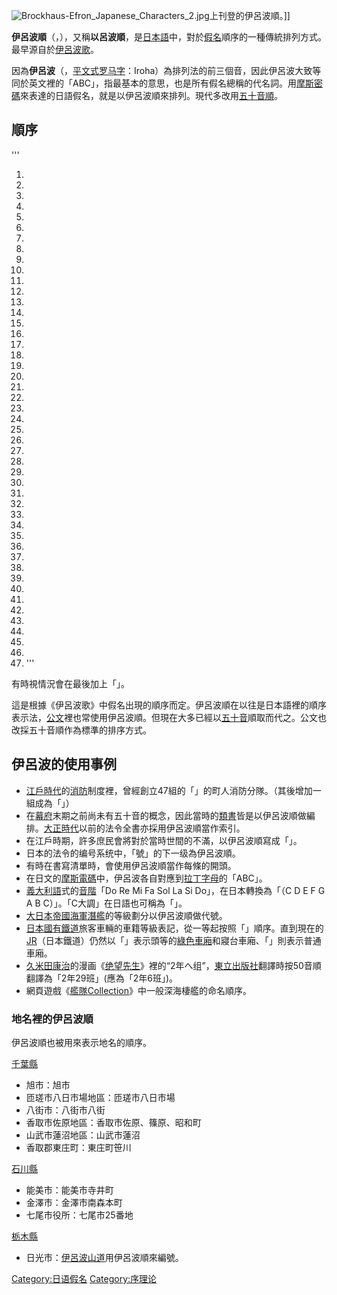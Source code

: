 {{Unreferenced|time=2021-09-05T03:17:43+00:00}}
[[File:Brockhaus-Efron_Japanese_Characters_2.jpg|thumb]]上刊登的伊呂波順。]]

'''伊呂波順'''（{{lang-ja|いろは順}}，{{lang|ja|いろはじゅん}}），又稱'''以呂波順'''，是[[日本語|日本語]]中，對於[[日語假名|假名]]順序的一種傳統排列方式。最早源自於[[伊呂波歌|伊呂波歌]]。

因為'''伊呂波'''（{{lang-ja|いろは}}，[[平文式罗马字|平文式罗马字]]：Iroha）為排列法的前三個音，因此伊呂波大致等同於英文裡的「ABC」，指最基本的意思，也是所有假名總稱的代名詞。用[[摩尔斯电码#日文|摩斯密碼]]來表達的日語假名，就是以伊呂波順來排列。現代多改用[[五十音順|五十音順]]。

== 順序 ==
{{colbegin|7}}'''
#'''{{lang|ja|[[い|い]]}}'''
#'''{{lang|ja|[[ろ|ろ]]}}'''
#'''{{lang|ja|[[は|は]]}}'''
#'''{{lang|ja|[[に|に]]}}'''
#'''{{lang|ja|[[ほ|ほ]]}}'''
#'''{{lang|ja|[[へ|へ]]}}'''
#'''{{lang|ja|[[と|と]]}}'''
#'''{{lang|ja|[[ち|ち]]}}'''
#'''{{lang|ja|[[り|り]]}}'''
#'''{{lang|ja|[[ぬ|ぬ]]}}'''
#'''{{lang|ja|[[る|る]]}}'''
#'''{{lang|ja|[[を|を]]}}'''
#'''{{lang|ja|[[わ|わ]]}}'''
#'''{{lang|ja|[[か|か]]}}'''
#'''{{lang|ja|[[よ|よ]]}}'''
#'''{{lang|ja|[[た|た]]}}'''
#'''{{lang|ja|[[れ|れ]]}}'''
#'''{{lang|ja|[[そ|そ]]}}'''
#'''{{lang|ja|[[つ|つ]]}}'''
#'''{{lang|ja|[[ね|ね]]}}'''
#'''{{lang|ja|[[な|な]]}}'''
#'''{{lang|ja|[[ら|ら]]}}'''
#'''{{lang|ja|[[む|む]]}}'''
#'''{{lang|ja|[[う|う]]}}'''
#'''{{lang|ja|[[ゐ|ゐ]]}}'''
#'''{{lang|ja|[[の|の]]}}'''
#'''{{lang|ja|[[お|お]]}}'''
#'''{{lang|ja|[[く|く]]}}'''
#'''{{lang|ja|[[や|や]]}}'''
#'''{{lang|ja|[[ま|ま]]}}'''
#'''{{lang|ja|[[け|け]]}}'''
#'''{{lang|ja|[[ふ|ふ]]}}'''
#'''{{lang|ja|[[こ|こ]]}}'''
#'''{{lang|ja|[[え|え]]}}'''
#'''{{lang|ja|[[て|て]]}}'''
#'''{{lang|ja|[[あ|あ]]}}'''
#'''{{lang|ja|[[さ|さ]]}}'''
#'''{{lang|ja|[[き|き]]}}'''
#'''{{lang|ja|[[ゆ|ゆ]]}}'''
#'''{{lang|ja|[[め|め]]}}'''
#'''{{lang|ja|[[み|み]]}}'''
#'''{{lang|ja|[[し|し]]}}'''
#'''{{lang|ja|[[ゑ|ゑ]]}}'''
#'''{{lang|ja|[[ひ|ひ]]}}'''
#'''{{lang|ja|[[も|も]]}}'''
#'''{{lang|ja|[[せ|せ]]}}'''
#'''{{lang|ja|[[す|す]]}}
{{colend}}

有時視情況會在最後加上「{{lang|ja|[[ん|ん]]}}」。

這是根據《伊呂波歌》中假名出現的順序而定。伊呂波順在以往是日本語裡的順序表示法，[[公文|公文]]裡也常使用伊呂波順。但現在大多已經以[[五十音|五十音]]順取而代之。公文也改採五十音順作為標準的排序方式。
== 伊呂波的使用事例 ==
* [[江戶時代|江戶時代]]的[[消防|消防]]制度裡，曾經創立47組的「{{lang|ja|いろは組}}」的町人消防分隊。（其後增加一組成為「{{lang|ja|いろは四十八組}}」）
* 在[[幕府|幕府]]末期之前尚未有五十音的概念，因此當時的[[類書|類書]]皆是以伊呂波順做編排。[[大正時代|大正時代]]以前的法令全書亦採用伊呂波順當作索引。
* 在江戶時期，許多庶民會將對於當時世間的不滿，以伊呂波順寫成「{{lang|ja|いろは短歌}}」。
* 日本的法令的编号系统中，「號」的下一级為伊呂波順。
* 有時在書寫清單時，會使用伊呂波順當作每條的開頭。
* 在日文的[[摩斯電碼|摩斯電碼]]中，伊呂波各自對應到[[拉丁字母|拉丁字母]]的「ABC」。
* [[義大利語|義大利語]]式的[[音階|音階]]「Do Re Mi Fa Sol La Si Do」，在日本轉換為「{{lang|ja|ハニホヘトイロハ}}（C D E F G A B C）」。「C大調」在日語也可稱為「{{lang|ja|ハ長調}}」。
*[[大日本帝國海軍|大日本帝國海軍]][[潛艦|潛艦]]的等級劃分以伊呂波順做代號。
* [[日本國有鐵道|日本國有鐵道]]旅客車輛的車籍等級表記，從一等起按照「{{lang|ja|イロハ}}」順序。直到現在的[[JR|JR]]（日本鐵道）仍然以「{{lang|ja|ロ}}」表示頭等的[[綠色車廂|綠色車廂]]和寢台車廂、「{{lang|ja|ハ}}」則表示普通車廂。
* [[久米田康治|久米田康治]]的漫画《[[绝望先生|绝望先生]]》裡的“2年へ组”，[[東立出版社|東立出版社]]翻譯時按50音順翻譯為「2年29班」(應為「2年6班」)。
* 網頁遊戲《[[艦隊Collection|艦隊Collection]]》中一般深海棲艦的命名順序。

=== 地名裡的伊呂波順 ===
伊呂波順也被用來表示地名的順序。

; [[千葉縣|千葉縣]]
* 旭市：旭市{{lang|ja|イ - ニ}}
* 匝瑳市八日市場地區：匝瑳市八日市場{{lang|ja|イ - ホ}}
* 八街市：八街市八街{{lang|ja|い - へ}}
* 香取市佐原地區：香取市佐原{{lang|ja|イ - ホ}}、篠原{{lang|ja|イ・ロ}}、昭和町{{lang|ja|い - に}}
* 山武市蓮沼地區：山武市蓮沼{{lang|ja|イ - ホ}}
* 香取郡東庄町：東庄町笹川{{lang|ja|い・ろ}}
; [[石川縣|石川縣]]
* 能美市：能美市寺井町{{lang|ja|い - ぬ}}
* 金澤市：金澤市南森本町{{lang|ja|イ - カ}}
* 七尾市役所：七尾市{{lang|ja|袖ケ江町'''イ部'''}}25番地
; [[栃木縣|栃木縣]]
* 日光市：[[红叶坂|伊呂波山道]]用伊呂波順來編號。

[[Category:日语假名|Category:日语假名]]
[[Category:序理论|Category:序理论]]